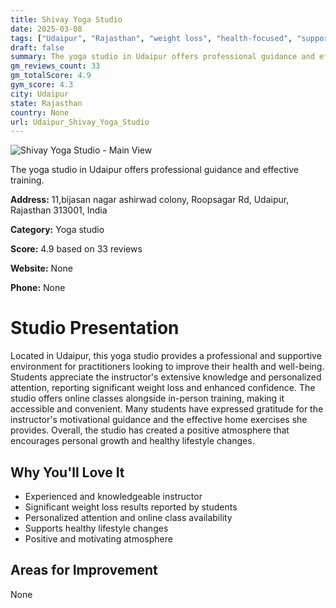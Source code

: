 ```yaml
---
title: Shivay Yoga Studio
date: 2025-03-08
tags: ["Udaipur", "Rajasthan", "weight loss", "health-focused", "supportive atmosphere", "online classes", "Udaipur"]  
draft: false
summary: The yoga studio in Udaipur offers professional guidance and effective training.
gm_reviews_count: 33
gm_totalScore: 4.9
gym_score: 4.3
city: Udaipur
state: Rajasthan
country: None
url: Udaipur_Shivay_Yoga_Studio
---
```


<div className="aspect-[16/9] relative my-8">
  <img 
    src="https://streetviewpixels-pa.googleapis.com/v1/thumbnail?panoid=ZyhuIKy7M9W4oJPDGCcyyA&cb_client=search.gws-prod.gps&w=408&h=240&yaw=149.9672&pitch=0&thumbfov=100"
    alt="Shivay Yoga Studio - Main View"
    className="object-cover absolute inset-0 w-full h-full rounded-lg"
  />
</div>

The yoga studio in Udaipur offers professional guidance and effective training.

**Address:** 11,bijasan nagar ashirwad colony, Roopsagar Rd, Udaipur, Rajasthan 313001, India

**Category:** Yoga studio

**Score:** 4.9 based on 33 reviews

**Website:** None

**Phone:** None

# Studio Presentation

Located in Udaipur, this yoga studio provides a professional and supportive environment for practitioners looking to improve their health and well-being. Students appreciate the instructor's extensive knowledge and personalized attention, reporting significant weight loss and enhanced confidence. The studio offers online classes alongside in-person training, making it accessible and convenient. Many students have expressed gratitude for the instructor's motivational guidance and the effective home exercises she provides. Overall, the studio has created a positive atmosphere that encourages personal growth and healthy lifestyle changes.


## Why You'll Love It

- Experienced and knowledgeable instructor
- Significant weight loss results reported by students
- Personalized attention and online class availability
- Supports healthy lifestyle changes
- Positive and motivating atmosphere

## Areas for Improvement

None

<div className="grid grid-cols-1 xl:grid-cols-2 gap-4 my-8">

</div>